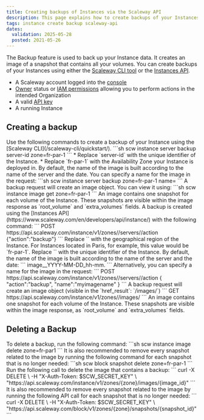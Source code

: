 ```yaml
---
title: Creating backups of Instances via the Scaleway API
description: This page explains how to create backups of your Instances using the Scaleway API
tags: instance create backup scaleway-api
dates:
  validation: 2025-05-28
  posted: 2021-05-26
---
```



The Backup feature is used to back up your Instance data. It creates an image of a snapshot that contains all your volumes. You can create backups of your Instances using either the [Scaleway CLI tool](/scaleway-cli/quickstart/) or the [Instances API](https://www.scaleway.com/en/developers/api/instance/).

<Requirements />

- A Scaleway account logged into the [console](https://console.scaleway.com)
- [Owner](/iam/concepts/#owner) status or [IAM permissions](/iam/concepts/#permission) allowing you to perform actions in the intended Organization
- A valid [API key](/iam/how-to/create-api-keys/)
- A running Instance

## Creating a backup

<Tabs id="createbackup">

  <TabsTab label="CLI">
    Use the following commands to create a backup of your Instance using the [Scaleway CLI](/scaleway-cli/quickstart/).
    ```sh
    scw instance server backup server-id zone=fr-par-1
    ```
    <Message type="note">
      * Replace `server-id` with the unique identifier of the Instance.
      * Replace `fr-par-1` with the Availability Zone your Instance is deployed in.
    </Message>
    <Message type="tip">
      By default, the name of the image is built according to the name of the server and the date. You can specify a name for the image in the request:
      ```sh
      scw instance server backup <server-id> zone=fr-par-1 name=<my-image-name>
      ```
    </Message>
    A backup request will create an image object. You can view it using:
    ```sh
    scw instance image get <image-uid> zone=fr-par-1
    ```
    An image contains one snapshot for each volume of the Instance. These snapshots are visible within the image response as `root_volume` and `extra_volumes` fields.
  </TabsTab>

  <TabsTab label="API">
    A backup is created using the [Instances API](https://www.scaleway.com/en/developers/api/instance/) with the following command:
    ```
    POST https://api.scaleway.com/instance/v1/zones/<region>/servers/<uid>/action
    {"action":"backup"}
    ```
    Replace `<region>` with the geographical region of the Instance. For Instances located in Paris, for example, this value would be `fr-par-1`. Replace `<uid>` with the unique identifier of the Instance.
    By default, the name of the image is built according to the name of the server and the date:
    ```
    image_<servername>_YYYY-MM-DD_hh-mm.
    ```
    Alternatively, you can specify a name for the image in the request:
    ```
    POST https://api.scaleway.com/instance/v1/zones/<region>/servers/<id>/action
    { "action":"backup", "name":"myimagename" }
    ```
    A backup request will create an image object (visible in the `href_result`: `/images/<image_uuid>`)
    ```
    GET https://api.scaleway.com/instance/v1/zones/<region>/images/<image_uid>
    ```
    An image contains one snapshot for each volume of the Instance. These snapshots are visible within the image response, as `root_volume` and `extra_volumes` fields.
  </TabsTab>
</Tabs>

## Deleting a Backup
<Tabs id="deletebackup">

  <TabsTab label="CLI">
    To delete a backup, run the following command:
    ```sh
    scw instance image delete <image-uid> zone=fr-par1
    ```
    It is also recommended to remove every snapshot related to the image by running the following command for each snapshot that is no longer needed:
    ```sh
    scw block snapshot delete <snapshot-uid> zone=fr-par-1
    ```
  </TabsTab>

  <TabsTab label="API">
    Run the following call to delete the image that contains a backup:
    ```
    curl -X DELETE \
      -H "X-Auth-Token: $SCW_SECRET_KEY" \
      "https://api.scaleway.com/instance/v1/zones/{zone}/images/{image_id}"
    ```
    It is also recommended to remove every snapshot related to the image by running the following API call for each snapshot that is no longer needed:
    ```
    curl -X DELETE \
      -H "X-Auth-Token: $SCW_SECRET_KEY" \
      "https://api.scaleway.com/block/v1/zones/{zone}/snapshots/{snapshot_id}"
    ```
  </TabsTab>
</Tabs>

